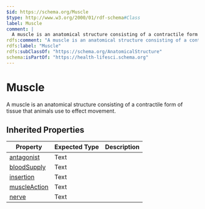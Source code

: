 ```yaml
---
$id: https://schema.org/Muscle
$type: http://www.w3.org/2000/01/rdf-schema#Class
label: Muscle
comment: |
  A muscle is an anatomical structure consisting of a contractile form of tissue that animals use to effect movement.
rdfs:comment: "A muscle is an anatomical structure consisting of a contractile form of tissue that animals use to effect movement."
rdfs:label: "Muscle"
rdfs:subClassOf: "https://schema.org/AnatomicalStructure"
schema:isPartOf: "https://health-lifesci.schema.org"
---
```


# Muscle

A muscle is an anatomical structure consisting of a contractile form of tissue that animals use to effect movement.

## Inherited Properties

| Property | Expected Type | Description |
| --- | --- | --- |
| [antagonist](https://schema.org/antagonist) | Text |  |
| [bloodSupply](https://schema.org/bloodSupply) | Text |  |
| [insertion](https://schema.org/insertion) | Text |  |
| [muscleAction](https://schema.org/muscleAction) | Text |  |
| [nerve](https://schema.org/nerve) | Text |  |
